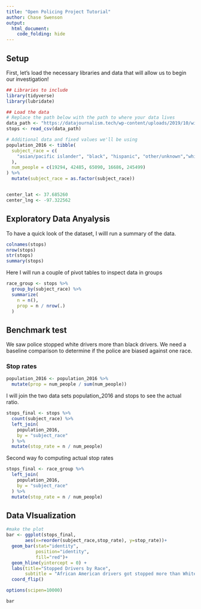 ```yaml
---
title: "Open Policing Project Tutorial"
author: Chase Swenson
output:
  html_document:
    code_folding: hide
---
```



## Setup

First, let's load the necessary libraries and data that will allow us to
begin our investigation!

```r
## Libraries to include
library(tidyverse)
library(lubridate)

## Load the data
# Replace the path below with the path to where your data lives
data_path <- "https://datajournalism.tech/wp-content/uploads/2019/10/wichita.csv"
stops <- read_csv(data_path)

# Additional data and fixed values we'll be using
population_2016 <- tibble(
  subject_race = c(
    "asian/pacific islander", "black", "hispanic", "other/unknown","white"
  ),
  num_people = c(19294, 42485, 65090, 16686, 245499)
) %>% 
  mutate(subject_race = as.factor(subject_race))


center_lat <- 37.685260
center_lng <- -97.322562
```

## Exploratory Data Anyalysis
To have a quick look of the dataset, I willl run a summary of the data.

```r
colnames(stops)
nrow(stops)
str(stops)
summary(stops)
```

Here I will run a couple of pivot tables to inspect data in groups

```r
race_group <- stops %>% 
  group_by(subject_race) %>% 
  summarize(
    n = n(),
    prop = n / nrow(.)
  )
```




## Benchmark test

We saw police stopped white drivers more than black drivers. We need a baseline comparison to determine if the police are biased against one race.


### Stop rates



```r
population_2016 <- population_2016 %>% 
  mutate(prop = num_people / sum(num_people))
```

I will join the two data sets population_2016 and stops to see the actual ratio.

```r
stops_final <- stops %>% 
  count(subject_race) %>% 
  left_join(
    population_2016,
    by = "subject_race"
  ) %>% 
  mutate(stop_rate = n / num_people)
```

Second way fo computing actual stop rates

```r
stops_final <- race_group %>% 
  left_join(
    population_2016,
    by = "subject_race"
  ) %>% 
  mutate(stop_rate = n / num_people)
```

## Data VIsualization

```r
#make the plot
bar <- ggplot(stops_final,
       aes(x=reorder(subject_race,stop_rate), y=stop_rate))+
  geom_bar(stat="identity", 
           position="identity", 
           fill="red")+
  geom_hline(yintercept = 0) +
  labs(title="Stopped Drivers by Race",
       subtitle = "African American drivers got stopped more than White drivers in the city of Wichita, Kansas")+
  coord_flip()

options(scipen=10000)

bar
```

